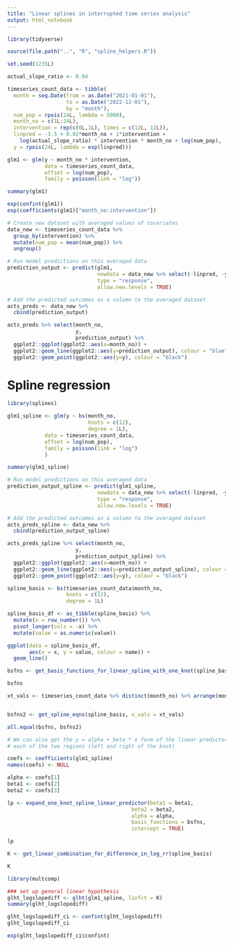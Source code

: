 ```yaml
---
title: "Linear splines in interrupted time series analysis"
output: html_notebook
---
```


```r
library(tidyverse)
```

```r
source(file.path("..", "R", "spline_helpers.R"))
```


```r
set.seed(1235L)

actual_slope_ratio <- 0.94

timeseries_count_data <- tibble(
  month = seq.Date(from = as.Date("2021-01-01"),
                   to = as.Date("2022-12-01"),
                   by = "month"),
  num_pop = rpois(24L, lambda = 5000),
  month_no = c(1L:24L),
  intervention = rep(c(0L,1L), times = c(12L, 12L)),
  linpred = -3.5 + 0.02*month_no + 1*intervention +
    log(actual_slope_ratio) * intervention * month_no + log(num_pop),
  y = rpois(24L, lambda = exp(linpred)))
```

```r
glm1 <- glm(y ~ month_no * intervention,
            data = timeseries_count_data,
            offset = log(num_pop),
            family = poisson(link = "log"))

summary(glm1)
```

```r
exp(confint(glm1))
exp(coefficients(glm1)["month_no:intervention"])
```


```r
# Create new dataset with averaged values of covariates
data_new <- timeseries_count_data %>%
  group_by(intervention) %>%
  mutate(num_pop = mean(num_pop)) %>%
  ungroup()
```

```r
# Run model predictions on this averaged data
prediction_output <- predict(glm1,
                             newdata = data_new %>% select(-linpred, -y),
                             type = "response",
                             allow.new.levels = TRUE)
```

```r
# Add the predicted outcomes as a column to the averaged dataset
acts_preds <- data_new %>%
  cbind(prediction_output)
```

```r
acts_preds %>% select(month_no,
                      y,
                      prediction_output) %>% 
  ggplot2::ggplot(ggplot2::aes(x=month_no)) +
  ggplot2::geom_line(ggplot2::aes(y=prediction_output), colour = "blue") +
  ggplot2::geom_point(ggplot2::aes(y=y), colour = "black")
```

# Spline regression

```r
library(splines)

glm1_spline <- glm(y ~ bs(month_no,
                          knots = c(12),
                          degree = 1L),
            data = timeseries_count_data,
            offset = log(num_pop),
            family = poisson(link = "log")
            )

summary(glm1_spline)
```


```r
# Run model predictions on this averaged data
prediction_output_spline <- predict(glm1_spline,
                             newdata = data_new %>% select(-linpred, -y),
                             type = "response",
                             allow.new.levels = TRUE)
```

```r
# Add the predicted outcomes as a column to the averaged dataset
acts_preds_spline <- data_new %>%
  cbind(prediction_output_spline)
```

```r
acts_preds_spline %>% select(month_no,
                      y,
                      prediction_output_spline) %>% 
  ggplot2::ggplot(ggplot2::aes(x=month_no)) +
  ggplot2::geom_line(ggplot2::aes(y=prediction_output_spline), colour = "blue") +
  ggplot2::geom_point(ggplot2::aes(y=y), colour = "black")
```


```r
spline_basis <- bs(timeseries_count_data$month_no,
                   knots = c(12),
                   degree = 1L)

spline_basis_df <- as_tibble(spline_basis) %>%
  mutate(x = row_number()) %>%
  pivot_longer(cols = -x) %>% 
  mutate(value = as.numeric(value))

ggplot(data = spline_basis_df,
       aes(x = x, y = value, colour = name)) +
  geom_line()
```

```r
bsfns <- get_basis_functions_for_linear_spline_with_one_knot(spline_basis)

bsfns

xt_vals <- timeseries_count_data %>% distinct(month_no) %>% arrange(month_no) %>% mutate(x = row_number()) %>% rename(X_t = month_no)


bsfns2 <- get_spline_eqns(spline_basis, x_vals = xt_vals)

all.equal(bsfns, bsfns2)

# We can also get the y = alpha + beta * x form of the linear predictor in
# each of the two regions (left and right of the knot)

coefs <- coefficients(glm1_spline)
names(coefs) <- NULL

alpha <- coefs[1]
beta1 <- coefs[2]
beta2 <- coefs[3]

lp <- expand_one_knot_spline_linear_predictor(beta1 = beta1,
                                        beta2 = beta2,
                                        alpha = alpha,
                                        basis_functions = bsfns,
                                        intercept = TRUE)

lp
```


```r
K <- get_linear_combination_for_difference_in_log_rr(spline_basis)

K
```

```r
library(multcomp)

### set up general linear hypothesis
glht_logslopediff <- glht(glm1_spline, linfct = K)
summary(glht_logslopediff)

glht_logslopediff_ci <- confint(glht_logslopediff)
glht_logslopediff_ci

exp(glht_logslopediff_ci$confint)
```




